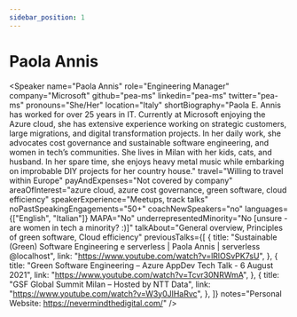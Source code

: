 ```yaml
---
sidebar_position: 1
---
```



# Paola Annis

<Speaker
  name="Paola Annis"
  role="Engineering Manager"
  company="Microsoft"
  github="pea-ms"
  linkedin="pea-ms"
  twitter="pea-ms"
  pronouns="She/Her"
  location="Italy"
  shortBiography="Paola E. Annis has worked for over 25 years in IT. Currently at Microsoft enjoying the Azure cloud, she has extensive experience working on strategic customers, large migrations, and digital transformation projects. In her daily work, she advocates cost governance and sustainable software engineering, and women in tech’s communities. She lives in Milan with her kids, cats, and husband. In her spare time, she enjoys heavy metal music while embarking on improbable DIY projects for her country house."
  travel="Willing to travel within Europe"
  payAndExpenses="Not covered by company"
  areaOfInterest="azure cloud, azure cost governance, green software, cloud efficiency"
  speakerExperience="Meetups, track talks"
  noPastSpeakingEngagements="50+"
  coachNewSpeakers="no"
  languages={["English", "Italian"]}
  MAPA="No"
  underrepresentedMinority="No [unsure - are women in tech a minority? :)]"
  talkAbout="General overview, Principles of green software, Cloud efficiency"
  previousTalks={[
    {
      title: "Sustainable (Green) Software Engineering e serverless | Paola Annis | serverless @localhost",
      link: "https://www.youtube.com/watch?v=lRlOSvPK7sU",
    },
    {
      title: "Green Software Engineering – Azure AppDev Tech Talk - 6 August 2021",
      link: "https://www.youtube.com/watch?v=Tcvr30NRWmA",
    },
    {
      title: "GSF Global Summit Milan – Hosted by NTT Data",
      link: "https://www.youtube.com/watch?v=W3y0JlHaRvc",
    },
  ]}
  notes="Personal Website: https://nevermindthedigital.com/"
/>


